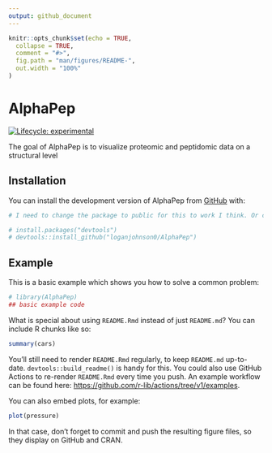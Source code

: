 ```yaml
---
output: github_document
---
```


<!-- README.md is generated from README.Rmd. Please edit that file -->

```r
knitr::opts_chunk$set(echo = TRUE,
  collapse = TRUE,
  comment = "#>",
  fig.path = "man/figures/README-",
  out.width = "100%"
)
```

# AlphaPep

<!-- badges: start -->
[![Lifecycle: experimental](https://img.shields.io/badge/lifecycle-experimental-orange.svg)](https://lifecycle.r-lib.org/articles/stages.html#experimental)
<!-- badges: end -->

The goal of AlphaPep is to visualize proteomic and peptidomic data on a structural level

## Installation

You can install the development version of AlphaPep from [GitHub](https://github.com/) with:

```r
# I need to change the package to public for this to work I think. Or check into how to make it work with private.

# install.packages("devtools")
# devtools::install_github("loganjohnson0/AlphaPep")
```

## Example

This is a basic example which shows you how to solve a common problem:

```r
# library(AlphaPep)
## basic example code
```

What is special about using `README.Rmd` instead of just `README.md`? You can include R chunks like so:

```r
summary(cars)
```

You'll still need to render `README.Rmd` regularly, to keep `README.md` up-to-date. `devtools::build_readme()` is handy for this. You could also use GitHub Actions to re-render `README.Rmd` every time you push. An example workflow can be found here: <https://github.com/r-lib/actions/tree/v1/examples>.

You can also embed plots, for example:

```r
plot(pressure)
```

In that case, don't forget to commit and push the resulting figure files, so they display on GitHub and CRAN.
